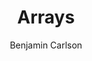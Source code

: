---
title: "Arrays"
publishedAt: '2022-01-01T00:00:00'
description: "Arrays!"
author: "Benjamin Carlson"
updatedAt: '2022-01-01T00:00:00'
---